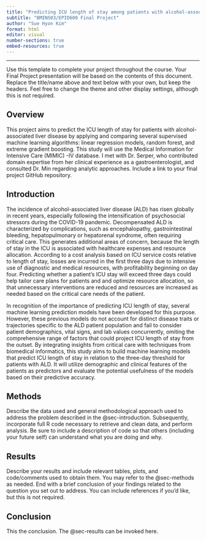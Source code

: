 ```yaml
---
title: "Predicting ICU length of stay among patients with alcohol-associated liver disease"
subtitle: "BMIN503/EPID600 Final Project"
author: "Sue Hyon Kim"
format: html
editor: visual
number-sections: true
embed-resources: true
---
```


------------------------------------------------------------------------

Use this template to complete your project throughout the course. Your Final Project presentation will be based on the contents of this document. Replace the title/name above and text below with your own, but keep the headers. Feel free to change the theme and other display settings, although this is not required.

## Overview {#sec-overview}

This project aims to predict the ICU length of stay for patients with alcohol-associated liver disease by applying and comparing several supervised machine learning algorithms: linear regression models, random forest, and extreme gradient boosting. This study will use the Medical Information for Intensive Care (MIMIC) -IV database. I met with Dr. Serper, who contributed domain expertise from her clinical experience as a gastroenterologist, and consulted Dr. Min regarding analytic approaches. Include a link to your final project GitHub repository.

## Introduction {#sec-introduction}

The incidence of alcohol-associated liver disease (ALD) has risen globally in recent years, especially following the intensification of psychosocial stressors during the COVID-19 pandemic. Decompensated ALD is characterized by complications, such as encephalopathy, gastrointestinal bleeding, hepatopulmonary or hepatorenal syndrome, often requiring critical care. This generates additional areas of concern, because the length of stay in the ICU is associated with healthcare expenses and resource allocation. According to a cost analysis based on ICU service costs relative to length of stay, losses are incurred in the first three days due to intensive use of diagnostic and medical resources, with profitability beginning on day four. Predicting whether a patient's ICU stay will exceed three days could help tailor care plans for patients and and optimize resource allocation, so that unnecessary interventions are reduced and resources are increased as needed based on the critical care needs of the patient.

In recognition of the importance of predicting ICU length of stay, several machine learning prediction models have been developed for this purpose. However, these previous models do not account for distinct disease traits or trajectories specific to the ALD patient population and fail to consider patient demographics, vital signs, and lab values concurrently, omiting the comprehensive range of factors that could project ICU length of stay from the outset. By integrating insights from critical care with techniques from biomedical informatics, this study aims to build machine learning models that predict ICU length of stay in relation to the three-day threshold for patients with ALD. It will utilize demographic and clinical features of the patients as predictors and evaluate the potential usefulness of the models based on their predictive accuracy.

## Methods {#sec-methods}

Describe the data used and general methodological approach used to address the problem described in the @sec-introduction. Subsequently, incorporate full R code necessary to retrieve and clean data, and perform analysis. Be sure to include a description of code so that others (including your future self) can understand what you are doing and why.

## Results {#sec-results}

Describe your results and include relevant tables, plots, and code/comments used to obtain them. You may refer to the @sec-methods as needed. End with a brief conclusion of your findings related to the question you set out to address. You can include references if you'd like, but this is not required.

## Conclusion

This the conclusion. The @sec-results can be invoked here.
